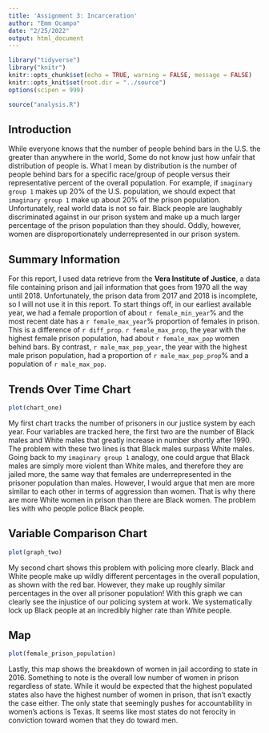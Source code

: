 ```yaml
---
title: 'Assignment 3: Incarceration'
author: "Emm Ocampo"
date: "2/25/2022"
output: html_document
---
```


```r
library("tidyverse")
library("knitr")
knitr::opts_chunk$set(echo = TRUE, warning = FALSE, message = FALSE)
knitr::opts_knit$set(root.dir = "../source")
options(scipen = 999)
```
```r
source("analysis.R")
```

## Introduction
While everyone knows that the number of people behind bars in the U.S. the greater than anywhere in the world,
Some do not know just how unfair that distribution of people is. What I mean by distribution is the number of
people behind bars for a specific race/group of people versus their representative percent of the overall
population. For example, if `imaginary group 1` makes up 20% of the U.S. population, we should expect that 
`imaginary group 1` make up about 20% of the prison population. Unfortunately, real world data is not so fair. 
Black people are laughably discriminated against in our prison system and make up a much larger percentage
of the prison population than they should. Oddly, however, women are disproportionately underrepresented in our
prison system.

## Summary Information
For this report, I used data retrieve from the **Vera Institute of Justice**, a data file containing prison 
and jail information that goes from 1970 all the way until 2018. Unfortunately, the prison data from 2017 and 
2018 is incomplete, so I will not use it in this report. To start things off, in our earliest available year, 
we had a female proportion of about `r female_min_year`% and the most recent date has a `r female_max_year`% proportion
of females in prison. This is a difference of `r diff_prop`. `r female_max_prop`, the year with the highest female
prison population, had about `r female_max_pop` women behind bars. By contrast, `r male_max_pop_year`, the year with
the highest male prison population, had a proportion of `r male_max_pop_prop`% and a population of `r male_max_pop`.


## Trends Over Time Chart
```r
plot(chart_one)
```

My first chart tracks the number of prisoners in our justice system by each year. Four variables are tracked 
here, the first two are the number of Black males and White males that greatly increase in number shortly 
after 1990. The problem with these two lines is that Black males surpass White males. Going back to my 
`imaginary group 1` analogy, one could argue that Black males are simply more violent than White males, 
and therefore they are jailed more, the same way that females are underrepresented in the prisoner population
than males. However, I would argue that men are more similar to each other in terms of aggression than women.
That is why there are more White women in prison than there are Black women. The problem lies with who people
police Black people.


## Variable Comparison Chart  
```r
plot(graph_two)
```

My second chart shows this problem with policing more clearly. Black and White people make up wildly
different percentages in the overall population, as shown with the red bar. However, they make up roughly
similar percentages in the over all prisoner population! With this graph we can clearly see the injustice of 
our policing system at work. We systematically lock up Black people at an incredibly higher rate than White
people.

## Map 
```r
plot(female_prison_population)
```

Lastly, this map shows the breakdown of women in jail according to state in 2016. Something to note 
is the overall low number of women in prison regardless of state. While it would be expected that the highest
populated states also have the highest number of women in prison, that isn't exactly the case either. The only
state that seemingly pushes for accountability in women's actions is Texas. It seems like most states do not
ferocity in conviction toward women that they do toward men.

